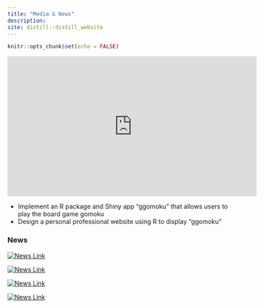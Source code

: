 ```yaml
---
title: "Media & News"
description:
site: distill::distill_website
---
```


```r
knitr::opts_chunk$set(echo = FALSE)
```

<iframe width="560" height="315" src="https://www.youtube.com/embed/d_A7VU1deEY" title="YouTube video player" frameborder="0" allow="accelerometer; autoplay; clipboard-write; encrypted-media; gyroscope; picture-in-picture" allowfullscreen></iframe>
- Implement an R package and Shiny app “ggomoku” that allows users to play the board game gomoku
- Design a personal professional website using R to display “ggomoku”

### News

[![News Link](../img/news2022.jpg)](https://www.socsci.uci.edu/newsevents/news/2022/2022-05-31-pin-chun-chen-shout-out)

[![News Link](../img/news2022.jpg)](https://news.uci.edu/2021/12/14/uci-led-study-is-first-to-find-that-long-and-short-term-memory-vie-for-brain-space/?fs=e&s=cl)

[![News Link](../img/news2022.jpg)](https://www.socsci.uci.edu/newsevents/news/2021/2021-11-02-pin-chun-chen-cog-sci.php?fbclid=IwAR0Q6nRH-dZj6uk-OKLmjxCSEBkic7P8LuY5CX4zTQkWy3b_53RMWOwrXDA&fs=e&s=cl)

[![News Link](../img/news2022.jpg)](https://www.socsci.uci.edu/newsevents/news/2022/2022-05-31-pin-chun-chen-shout-out)
